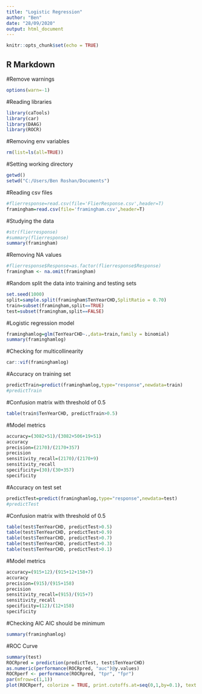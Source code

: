 ---
title: "Logistic Regression"
author: "Ben"
date: "28/09/2020"
output: html_document
---

```{r setup, include=FALSE}
knitr::opts_chunk$set(echo = TRUE)
```

## R Markdown
#Remove warnings
```{r}
options(warn=-1)
```
#Reading libraries
```{r}
library(caTools)
library(car)
library(DAAG)
library(ROCR)
```
#Removing env variables
```{r}
rm(list=ls(all=TRUE))
```

#Setting working directory
```{r}
getwd()
setwd("C:/Users/Ben Roshan/Documents")
```
#Reading csv files
```{r}
#flierresponse=read.csv(file='FlierResponse.csv',header=T)
framingham=read.csv(file='framingham.csv',header=T)
```
#Studying the data
```{r}
#str(flierresponse)
#summary(flierresponse)
summary(framingham)
```
#Removing NA values
```{r}
#flierresponse$Response=as.factor(flierresponse$Response)
framingham <- na.omit(framingham) 
```
#Random split the data into training and testing sets
```{r}
set.seed(1000)
split=sample.split(framingham$TenYearCHD,SplitRatio = 0.70)
train=subset(framingham,split==TRUE)
test=subset(framingham,split==FALSE)
```



#Logistic regression model
```{r}
framinghamlog=glm(TenYearCHD~.,data=train,family = binomial)
summary(framinghamlog)
```
#Checking for multicollinearity
```{r}
car::vif(framinghamlog)
```
#Accuracy on training set
```{r}
predictTrain=predict(framinghamlog,type="response",newdata=train)
#predictTrain
```
#Confusion matrix with threshold of 0.5
```{r}
table(train$TenYearCHD, predictTrain>0.5)
```
#Model metrics
```{r}
accuracy=(3082+51)/(3082+506+19+51)
accuracy
precision=(2170)/(2170+357)
precision
sensitivity_recall=(2170)/(2170+9)
sensitivity_recall
specificity=(30)/(30+357)
specificity
```
#Accuracy on test set
```{r}
predictTest=predict(framinghamlog,type="response",newdata=test)
#predictTest
```
#Confusion matrix with threshold of 0.5
```{r}
table(test$TenYearCHD, predictTest>0.5)
table(test$TenYearCHD, predictTest>0.9)
table(test$TenYearCHD, predictTest>0.7)
table(test$TenYearCHD, predictTest>0.3)
table(test$TenYearCHD, predictTest>0.1)
```
#Model metrics
```{r}
accuracy=(915+12)/(915+12+158+7)
accuracy
precision=(915)/(915+158)
precision
sensitivity_recall=(915)/(915+7)
sensitivity_recall
specificity=(12)/(12+158)
specificity
```
#Checking AIC
AIC should be minimum
```{r}
summary(framinghamlog)
```
#ROC Curve
```{r}
summary(test)
ROCRpred = prediction(predictTest, test$TenYearCHD)
as.numeric(performance(ROCRpred, "auc")@y.values)
ROCRperf <- performance(ROCRpred, "tpr", "fpr")
par(mfrow=c(1,1))
plot(ROCRperf, colorize = TRUE, print.cutoffs.at=seq(0,1,by=0.1), text.adj=c(-0.2,1.7))
```